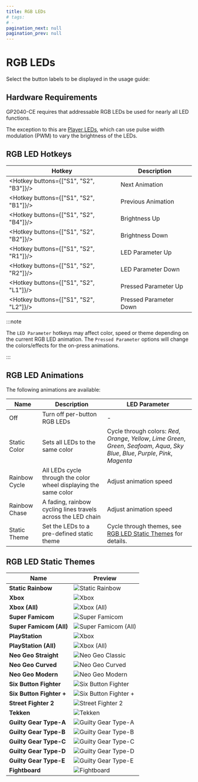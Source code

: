 ```yaml
---
title: RGB LEDs
# tags:
# - 
pagination_next: null
pagination_prev: null
---
```



# RGB LEDs

Select the button labels to be displayed in the usage guide:

<InputLabelSelector />

## Hardware Requirements

GP2040-CE requires that addressable RGB LEDs be used for nearly all LED functions.

The exception to this are [Player LEDs](./add-ons/player-number.md), which can use pulse width modulation (PWM) to vary the brightness of the LEDs.

## RGB LED Hotkeys

| Hotkey | Description |
| - | - |
|  <Hotkey buttons={["S1", "S2", "B3"]}/>  | Next Animation |
|  <Hotkey buttons={["S1", "S2", "B1"]}/>  | Previous Animation |
|  <Hotkey buttons={["S1", "S2", "B4"]}/>  | Brightness Up |
|  <Hotkey buttons={["S1", "S2", "B2"]}/>  | Brightness Down |
|  <Hotkey buttons={["S1", "S2", "R1"]}/>  | LED Parameter Up |
|  <Hotkey buttons={["S1", "S2", "R2"]}/>  | LED Parameter Down |
|  <Hotkey buttons={["S1", "S2", "L1"]}/>  | Pressed Parameter Up |
|  <Hotkey buttons={["S1", "S2", "L2"]}/>  | Pressed Parameter Down |

:::note

The `LED Parameter` hotkeys may affect color, speed or theme depending on the current RGB LED animation. The `Pressed Parameter` options will change the colors/effects for the on-press animations.

:::

## RGB LED Animations

The following animations are available:

| Name | Description | LED Parameter |
| - | - | - |
| Off | Turn off per-button RGB LEDs | - |
| Static Color | Sets all LEDs to the same color | Cycle through colors: *Red*, *Orange*, *Yellow*, *Lime Green*, *Green*, *Seafoam*, *Aqua*, *Sky Blue*, *Blue*, *Purple*, *Pink*, *Magenta* |
| Rainbow Cycle | All LEDs cycle through the color wheel displaying the same color | Adjust animation speed |
| Rainbow Chase | A fading, rainbow cycling lines travels across the LED chain | Adjust animation speed |
| Static Theme | Set the LEDs to a pre-defined static theme | Cycle through themes, see [RGB LED Static Themes](#rgb-led-static-themes) for details. |

## RGB LED Static Themes

| Name | Preview |
| - | - |
| **Static Rainbow** | ![Static Rainbow](./assets/images/led-themes/static-rainbow.png) |
| **Xbox** | ![Xbox](./assets/images/led-themes/xbox.png) |
| **Xbox (All)** | ![Xbox (All)](./assets/images/led-themes/xbox-all.png) |
| **Super Famicom** | ![Super Famicom](./assets/images/led-themes/super-famicom.png) |
| **Super Famicom (All)** | ![Super Famicom (All)](./assets/images/led-themes/super-famicom-all.png) |
| **PlayStation** | ![Xbox](./assets/images/led-themes/playstation.png) |
| **PlayStation (All)** | ![Xbox (All)](./assets/images/led-themes/playstation-all.png) |
| **Neo Geo Straight** | ![Neo Geo Classic](./assets/images/led-themes/neogeo-straight.png) |
| **Neo Geo Curved** | ![Neo Geo Curved](./assets/images/led-themes/neogeo-curved.png) |
| **Neo Geo Modern** | ![Neo Geo Modern](./assets/images/led-themes/neogeo-modern.png) |
| **Six Button Fighter** | ![Six Button Fighter](./assets/images/led-themes/six-button-fighter.png) |
| **Six Button Fighter +** | ![Six Button Fighter +](./assets/images/led-themes/six-button-fighter-plus.png) |
| **Street Fighter 2** | ![Street Fighter 2](./assets/images/led-themes/street-fighter-2.png) |
| **Tekken** | ![Tekken](./assets/images/led-themes/tekken.png) |
| **Guilty Gear Type-A** | ![Guilty Gear Type-A](./assets/images/led-themes/guilty-gear-type-a.png) |
| **Guilty Gear Type-B** | ![Guilty Gear Type-B](./assets/images/led-themes/guilty-gear-type-b.png) |
| **Guilty Gear Type-C** | ![Guilty Gear Type-C](./assets/images/led-themes/guilty-gear-type-c.png) |
| **Guilty Gear Type-D** | ![Guilty Gear Type-D](./assets/images/led-themes/guilty-gear-type-d.png) |
| **Guilty Gear Type-E** | ![Guilty Gear Type-E](./assets/images/led-themes/guilty-gear-type-e.png) |
| **Fightboard** | ![Fightboard](./assets/images/led-themes/fightboard.png) |

